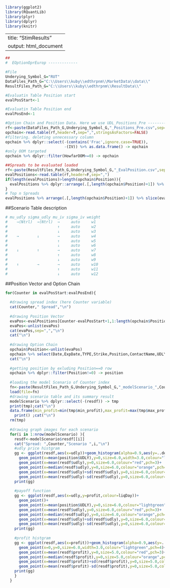 ```r
library(ggplot2)
library(RQuantLib)
library(plyr)
library(dplyr)
library(knitr)
```
---
title: "StimResults"
output: html_document
---
```r
##
#  EOptionOprEurop -------------

#File
Underying_Symbol_G="RUT"
DataFiles_Path_G="C:\\Users\\kuby\\edthrpnm\\MarketData\\data\\"
ResultFiles_Path_G="C:\\Users\\kuby\\edthrpnm\\ResultData\\"

#Evaluatin Table Position start
evalPosStart<-1

#Evaluatin Table Position end
evalPosEnd<-1

#Option Chain and Position Data. Here we use UDL_Positions_Pre ---------------
rf<-paste(DataFiles_Path_G,Underying_Symbol_G,"_Positions_Pre.csv",sep="")
opchain<-read.table(rf,header=T,sep=",",stringsAsFactors=FALSE)
#filtering. deleting unnecessary column
opchain %>% dplyr::select(-(contains('Frac',ignore.case=TRUE)),
                          -(IV)) %>% as.data.frame() -> opchain
#only OOM targeted
opchain %>% dplyr::filter(HowfarOOM>=0) -> opchain

##Spreads to be evaluated loaded
rf<-paste(ResultFiles_Path_G,Underying_Symbol_G,"_EvalPosition.csv",sep="")
evalPositions<-read.table(rf,header=F,sep=",")
if(length(evalPositions)>length(opchain$Position)){
  evalPositions %>% dplyr::arrange(.[,length(opchain$Position)+1]) %>% distinct() -> evalPositions 
}
# Top n Spreads
evalPositions %>% arrange(.[,length(opchain$Position)+1]) %>% slice(evalPosStart:evalPosEnd) -> evalPositions

```
##Scenario Table description
```r
# mu_udly sigma_udly mu_iv sigma_iv weight
#    →(Ntrl)  →(Ntrl)  →     auto     w1
#                      ↑     auto     w2
#                      ↓     auto     w3
#    →        ↓        →     auto     w4
#                      ↑     auto     w5
#                      ↓     auto     w6
#    ↓        ↑        →     auto     w7
#                      ↑     auto     w8
#                      ↓     auto     w9
#    ↑        →        →     auto     w10
#                      ↑     auto     w11
#                      ↓     auto     w12
```
##Position Vector and Option Chain
```r
for(Counter in evalPosStart:evalPosEnd){
  
  #drawing spread index (here Counter variable)
  cat(Counter," Spread","\n")
  
  #drawing Position Vector
  evaPos<-evalPositions[Counter-evalPosStart+1,1:length(opchain$Position)]
  evaPos<-unlist(evaPos)
  cat(evaPos,sep=",","\n")
  cat("\n")
  
  #drawing Option Chain
  opchain$Position<-unlist(evaPos)
  opchain %>% select(Date,ExpDate,TYPE,Strike,Position,ContactName,UDLY) %>% print()
  cat("\n")
  
  #getting position by exluding Position==0 row
  opchain %>% dplyr::filter(Position!=0) -> position
  
  #loading the model Scenario of Counter index
  fn<-paste(ResultFiles_Path_G,Underying_Symbol_G,"_modelScenario_",Counter,sep="")
  load(file=fn)
  #drawing scenario table and its summary result
  modelScenario %>% dplyr::select(-(resdf)) -> tmp
  print(tmp);cat("\n")
  data.frame(min_profit=min(tmp$min_profit),max_profit=max(tmp$max_profit),expected_profit=sum(tmp$weight*tmp$mean_profit)) %>%
    print() ;cat("\n")
  rm(tmp)
  
  #drawing graph images for each scenario
  for(i in 1:nrow(modelScenario) ){
    resdf<-modelScenario$resdf[[i]]
    cat("Spread: ",Counter,"Scenario ",i,"\n")
    #udly price histgram
    gg <- ggplot(resdf,aes(x=udly))+geom_histogram(alpha=0.9,aes(y=..density..))+geom_density(size=1.0,adjust=0.8,colour="cyan2")+
      geom_point(x=mean(position$UDLY),y=0,size=6.0,width=3.0,colour="lightgreen",pch=4)+
      geom_point(x=mean(resdf$udly),y=0,size=6.0,colour="red",pch=3)+
      geom_point(x=median(resdf$udly),y=0,size=6.0,colour="orange",pch=1)+
      geom_point(x=mean(resdf$udly)+sd(resdf$udly),y=0,size=6.0,colour="darkgrey",pch=2)+
      geom_point(x=mean(resdf$udly)-sd(resdf$udly),y=0,size=6.0,colour="darkgrey",pch=2)
    print(gg)
    
    #payoff function
    gg <- ggplot(resdf,aes(x=udly,y=profit,colour=liqDay))+
      geom_point()+
      geom_point(x=mean(position$UDLY),y=0,size=6.0,colour="lightgreen",pch=4)+
      geom_point(x=mean(resdf$udly),y=0,size=6.0,colour="red",pch=3)+
      geom_point(x=median(resdf$udly),y=0,size=6.0,colour="orange",pch=1)+
      geom_point(x=mean(resdf$udly)+sd(resdf$udly),y=0,size=6.0,colour="darkgrey",pch=2)+
      geom_point(x=mean(resdf$udly)-sd(resdf$udly),y=0,size=6.0,colour="darkgrey",pch=2)
    print(gg)
    
    #profit histgram
    gg <- ggplot(resdf,aes(x=profit))+geom_histogram(alpha=0.9,aes(y=..density..))+geom_density(size=1.0,adjust=0.3,colour="cyan2")+
      geom_point(x=0,y=0,size=6.0,width=3.0,colour="lightgreen",pch=4)+
      geom_point(x=mean(resdf$profit),y=0,size=5.0,colour="red",pch=3)+
      geom_point(x=median(resdf$profit),y=0,size=5.0,colour="orange",pch=1)+
      geom_point(x=mean(resdf$profit)+sd(resdf$profit),y=0,size=5.0,colour="darkgrey",pch=2)+
      geom_point(x=mean(resdf$profit)-sd(resdf$profit),y=0,size=5.0,colour="darkgrey",pch=2)
    print(gg)
    }
  }

```

